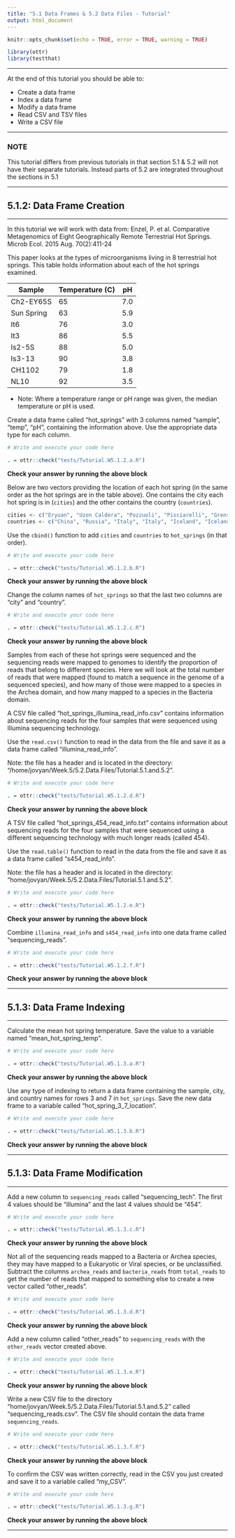 ```yaml
---
title: "5.1 Data Frames & 5.2 Data Files - Tutorial"
output: html_document
---
```


```r
knitr::opts_chunk$set(echo = TRUE, error = TRUE, warning = TRUE)

library(ottr)
library(testthat)
```

---

At the end of this tutorial you should be able to:

* Create a data frame
* Index a data frame
* Modify a data frame
* Read CSV and TSV files
* Write a CSV file

---

### NOTE

This tutorial differs from previous tutorials in that section 5.1 & 5.2 will not have their separate tutorials. Instead parts of 5.2 are integrated throughout the sections in 5.1

---

## 5.1.2: Data Frame Creation

---

In this tutorial we will work with data from:
Enzel, P. et al. Comparative Metagenomics of Eight Geographically Remote Terrestrial Hot Springs. Microb Ecol. 2015 Aug. 70(2):411-24

This paper looks at the types of microorganisms living in 8 terrestrial hot springs. This table holds information about each of the hot springs examined.

| Sample     | Temperature (C) | pH  |
| ---------- | --------------- | --- |
| Ch2-EY65S  | 65	             | 7.0 |
| Sun Spring | 63	             | 5.9 |
| It6	       | 76	             | 3.0 |
| It3	       | 86	             | 5.5 |
| Is2-5S     | 88	             | 5.0 |
| Is3-13     | 90	             | 3.8 |
| CH1102     | 79	             | 1.8 |
| NL10       | 92	             | 3.5 |

* Note: Where a temperature range or pH range was given, the median temperature or pH is used.

Create a data frame called "hot_springs" with 3 columns named "sample", "temp", "pH", containing the information above. Use the appropriate data type for each column.
```r
# Write and execute your code here

```

```r
. = ottr::check("tests/Tutorial.W5.1.2.a.R")
```
**Check your answer by running the above block** 

Below are two vectors providing the location of each hot spring (in the same order as the hot springs are in the table above). One contains the city each hot spring is in (`cities`) and the other contains the country (`countries`). 

```r
cities <- c("Eryuan", "Uzon Caldera", "Pozzuoli", "Pisciarelli", "Grensdalur", "Krisuvik", "YNP", "YNP")
countries <- c("China", "Russia", "Italy", "Italy", "Iceland", "Iceland", "USA", "USA")
```

Use the `cbind()` function to add `cities` and `countries` to `hot_springs` (in that order). 
```r
# Write and execute your code here

```

```r
. = ottr::check("tests/Tutorial.W5.1.2.b.R")
```
**Check your answer by running the above block** 

Change the column names of `hot_springs` so that the last two columns are "city" and "country".
```r
# Write and execute your code here

```

```r
. = ottr::check("tests/Tutorial.W5.1.2.c.R")
```
**Check your answer by running the above block** 

Samples from each of these hot springs were sequenced and the sequencing reads were mapped to genomes to identify the proportion of reads that belong to different species. Here we will look at the total number of reads that were mapped (found to match a sequence in the genome of a sequenced species), and how many of those were mapped to a species in the Archea domain, and how many mapped to a species in the Bacteria domain.

A CSV file called "hot_springs_illumina_read_info.csv" contains information about sequencing reads for the four samples that were sequenced using Illumina sequencing technology.  

Use the `read.csv()` function to read in the data from the file and save it as a data frame called "illumina_read_info". 

Note: the file has a header and is located in the directory: "/home/jovyan/Week.5/5.2.Data.Files/Tutorial.5.1.and.5.2".
```r
# Write and execute your code here

```

```r
. = ottr::check("tests/Tutorial.W5.1.2.d.R")
```
**Check your answer by running the above block** 

A TSV file called "hot_springs_454_read_info.txt" contains information about sequencing reads for the four samples that were sequenced using a different sequencing technology with much longer reads (called 454).  

Use the `read.table()` function to read in the data from the file and save it as a data frame called "s454_read_info". 

Note: the file has a header and is located in the directory: "home/jovyan/Week.5/5.2.Data.Files/Tutorial.5.1.and.5.2".
```r
# Write and execute your code here

```

```r
. = ottr::check("tests/Tutorial.W5.1.2.e.R")
```
**Check your answer by running the above block** 

Combine `illumina_read_info` and `s454_read_info` into one data frame called "sequencing_reads".
```r
# Write and execute your code here

```

```r
. = ottr::check("tests/Tutorial.W5.1.2.f.R")
```
**Check your answer by running the above block** 

---

## 5.1.3: Data Frame Indexing

---

Calculate the mean hot spring temperature. Save the value to a variable named "mean_hot_spring_temp".
```r
# Write and execute your code here

```

```r
. = ottr::check("tests/Tutorial.W5.1.3.a.R")
```
**Check your answer by running the above block** 

Use any type of indexing to return a data frame containing the sample, city, and country names for rows 3 and 7 in `hot_springs`. Save the new data frame to a variable called "hot_spring_3_7_location".
```r
# Write and execute your code here

```

```r
. = ottr::check("tests/Tutorial.W5.1.3.b.R")
```
**Check your answer by running the above block** 

---

## 5.1.3: Data Frame Modification

---

Add a new column to `sequencing_reads` called "sequencing_tech". The first 4 values should be "illumina" and the last 4 values should be "454".
```r
# Write and execute your code here

```

```r
. = ottr::check("tests/Tutorial.W5.1.3.c.R")
```
**Check your answer by running the above block** 

Not all of the sequencing reads mapped to a Bacteria or Archea species, they may have mapped to a Eukaryotic or Viral species, or be unclassified. Subtract the columns `archea_reads` and `bacteria_reads` from `total_reads` to get the number of reads that mapped to something else to create a new vector called "other_reads".
```r
# Write and execute your code here

```

```r
. = ottr::check("tests/Tutorial.W5.1.3.d.R")
```
**Check your answer by running the above block** 

Add a new column called "other_reads" to `sequencing_reads` with the `other_reads` vector created above. 
```r
# Write and execute your code here

```

```r
. = ottr::check("tests/Tutorial.W5.1.3.e.R")
```
**Check your answer by running the above block** 

Write a new CSV file to the directory "home/jovyan/Week.5/5.2.Data.Files/Tutorial.5.1.and.5.2" called "sequencing_reads.csv". The CSV file should contain the data frame `sequencing_reads`.
```r
# Write and execute your code here

```

```r
. = ottr::check("tests/Tutorial.W5.1.3.f.R")
```
**Check your answer by running the above block** 

To confirm the CSV was written correctly, read in the CSV you just created and save it to a variable called "my_CSV".
```r
# Write and execute your code here

```

```r
. = ottr::check("tests/Tutorial.W5.1.3.g.R")
```
**Check your answer by running the above block** 

---